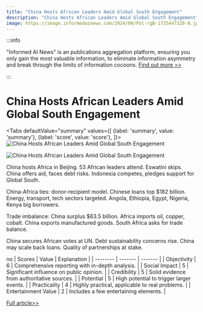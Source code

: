 ```yaml
---
title: "China Hosts African Leaders Amid Global South Engagement"
description: "China Hosts African Leaders Amid Global South Engagement"
image: https://image.informedainews.com/2024/09/Pol-rgB-1725447320-0.jpg
---
```



:::info

"Informed AI News" is an publications aggregation platform, ensuring you only gain the most valuable information, to eliminate information asymmetry and break through the limits of information cocoons.  [Find out more >>](/)

:::

# China Hosts African Leaders Amid Global South Engagement


<Tabs
	defaultValue="summary"
	values={[
	{label: 'summary', value: 'summary'},
	{label: 'score', value: 'score'},
]}>
<TabItem value="summary">
<img
  src="https://image.informedainews.com/2024/09/Pol-rgB-1725447320-0.jpg"
  alt="China Hosts African Leaders Amid Global South Engagement"
/>

<img
  src="https://image.informedainews.com/2024/09/Pol-TX4-1725447320-1.jpg"
  alt="China Hosts African Leaders Amid Global South Engagement"
/>



China hosts Africa in Beijing. 53 African leaders attend. Eswatini skips. China offers aid, faces debt risks. Indonesia competes, pledges support for Global South.

China-Africa ties: donor-recipient model. Chinese loans top $182 billion. Energy, transport, tech sectors targeted. Angola, Ethiopia, Egypt, Nigeria, Kenya big borrowers.

Trade imbalance: China surplus $63.5 billion. Africa imports oil, copper, cobalt. China exports manufactured goods. South Africa asks for trade balance.

China secures African votes at UN. Debt sustainability concerns rise. China may scale back loans. Quality of partnerships at stake.

no
</TabItem>
<TabItem value="score">
	| Scores     | Value   | Explanation |
	| -------- | ------- | ------- |
	| Objectivity  | 6    | Comprehensive reporting with in-depth analysis.    |
	| Social Impact | 5     | Significant influence on public opinion.    |
	| Credibility    | 5    | Solid evidence from authoritative sources.    |
	| Potential    | 5    | High potential to trigger larger events.    |
	| Practicality    | 4    | Highly practical, applicable to real problems.    |
	| Entertainment Value    | 2    | Includes a few entertaining elements.    |
</TabItem>
</Tabs>

[Full article>>](https://asia.nikkei.com/Politics/International-relations/Xi-Jinping-hosts-African-leaders-as-world-powers-woo-continent)
